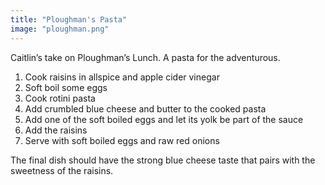 ```yaml
---
title: "Ploughman's Pasta"
image: "ploughman.png"
---
```


Caitlin's take on Ploughman's Lunch. A pasta for the adventurous.

1. Cook raisins in allspice and apple cider vinegar
2. Soft boil some eggs
3. Cook rotini pasta
4. Add crumbled blue cheese and butter to the cooked pasta 
5. Add one of the soft boiled eggs and let its yolk be part of the sauce
6. Add the raisins
7. Serve with soft boiled eggs and raw red onions

The final dish should have the strong blue cheese taste that pairs with the sweetness of the raisins.
